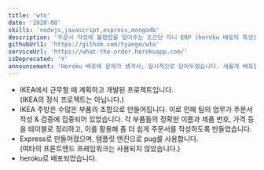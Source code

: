 ```yaml
---
title: 'wto'
date: '2020-08'
skills: 'nodejs,javascript,express,mongodb'
description: '주문서 작성에 불편함을 덜어주는 초간단 미니 ERP (heroku 배포의 특성상 로딩에 조금 시간이 걸립니다.)'
githubUrl1: 'https://github.com/tyange/wto'
serviceUrl: 'https://what-the-order.herokuapp.com/'
isDeprecated: 'Y'
announcement: 'Heroku 배포에 문제가 생겨서, 일시적으로 닫아두었습니다. 새롭게 배포할 예정입니다.'
---
```

* IKEA에서 근무할 때 계획하고 개발된 프로젝트입니다.<br/>(IKEA의 정식 프로젝트는 아닙니다.)
* IKEA 주방은 수많은 부품의 조합으로 만들어집니다. 이로 인해 팀의 업무가 주문서 작성 & 검증에 집중되어 있었습니다. 각 부품들의 정확한 이름과 제품 번호, 가격 등을 테이블로 정리하고, 이를 활용해 좀 더 쉽게 주문서를 작성하도록 만들었습니다.
* Express로 만들어졌으며, 템플릿 엔진으로 pug를 사용합니다.<br/>(여타의 프론트엔드 프레임워크는 사용되지 않았습니다.)
* heroku로 배포되었습니다.